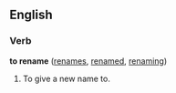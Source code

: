 ==English==

===Verb===
'''to rename'''  ([[renames]], [[renamed]], [[renaming]])
#To give a new name to.
